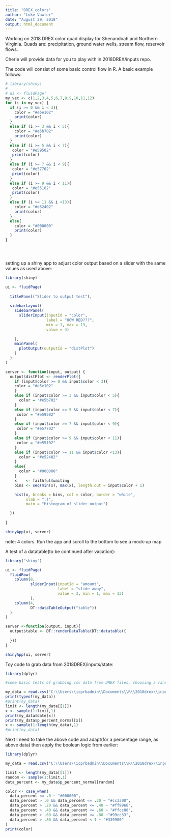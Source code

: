 ```yaml
---
title: "DREX_colors"
author: "Luke Vawter"
date: "August 29, 2018"
output: html_document
---
```


Working on 2018 DREX color quad display for Shenandoah and Northern Virginia.  Quads are:
precipitation, ground water wells, stream flow, reservoir flows.

Cherie will provide data for you to play with in 2018DREX/inputs repo.  

The code will consist of some basic control flow in R.
A basic example follows:

```r
# library(shiny)
# 
# ui <- fluidPage(
my_vec <- c(1,2,3,4,5,6,7,8,9,10,11,12)
for (i in my_vec) {
  if (i >= 0 && i < 3){
    color = "#e5e102"
    print(color)
  }
  else if (i >= 3 && i < 5){
    color = "#e5b702"
    print(color)
  }
  else if (i >= 5 && i < 7){
   color = "#e59502"
   print(color)
  }
  else if (i >= 7 && i < 9){
   color = "#e57702"
   print(color)
  }
  else if (i >= 9 && i < 11){
   color = "#e55102"
   print(color)
  }
  else if (i >= 11 && i <13){
    color = "#e52402"
    print(color)
  }
  else{
    color = "#000000"
    print(color)
  }
}





```
setting up a shiny app to adjust color output based on a slider with the same values as used above:

```r
library(shiny)

ui <- fluidPage(
  
  titlePanel("Slider to output test"),
  
  sidebarLayout(
    sidebarPanel(
      sliderInput(inputId = "color",
                  label = "HOW RED???",
                  min = 1, max = 13,
                  value = 4)
    
    ),
    mainPanel(
      plotOutput(outputId = "distPlot")
    )
  )
)

server <- function(input, output) {
  output$distPlot <- renderPlot({
    if (input$color >= 0 && input$color < 3){
    color = "#e5e102"
    }
    else if (input$color >= 3 && input$color < 5){
      color = "#e5b702"
    }
    else if (input$color >= 5 && input$color < 7){
     color = "#e59502"
    }
    else if (input$color >= 7 && input$color < 9){
     color = "#e57702"
    }
    else if (input$color >= 9 && input$color < 11){
     color = "#e55102"
    }
    else if (input$color >= 11 && input$color <13){
      color = "#e52402"
    }
    else{
      color = "#000000"
    }
    x    <- faithful$waiting
    bins <- seq(min(x), max(x), length.out = input$color + 1)

    hist(x, breaks = bins, col = color, border = "white",
         xlab = ":)",
         main = "Histogram of slider output")

  })
  
}

shinyApp(ui, server)
```
note: 4 colors.  Run the app and scroll to the bottom to see a mock-up map


A test of a datatable(to be continued after vacation):
```r
library("shiny")

ui <- fluidPage(
  fluidRow(
    column(8,
           sliderInput(inputId = "amount", 
                       label = "slide away",
                       value = 3, min = 1, max = 13)
           ),
    column(4,
           DT::dataTableOutput("table"))
  )
)

server <-function(output, input){
  output$table <- DT::renderDataTable(DT::datatable({
    
  }))
}

shinyApp(ui, server)
```


Toy code to grab data from 2018DREX/inputs/state:

```r
library(dplyr)

#some basic tests of grabbing csv data from DREX files, choosing a random value between 1 and list max range and returning basic info about the element at that index value

my_data = read.csv("C:\\Users\\icprbadmin\\Documents\\R\\2018drex\\input\\ts\\state\\i_a1b\\va_shenandoah_p.csv")
print(typeof(my_data))
#print(my_data)
limit <- length(my_data[[1]])
x <- sample(1:limit,1)
print(my_data$date[x])
print(my_data$p_percent_normal[x])
x <- sample(1:length(my_data),1)
#print(my_data)

```

Next I need to take the above code and adapt(for a percentage range, as above data) then apply the boolean logic from earlier:
```r
library(dplyr)

my_data = read.csv("C:\\Users\\icprbadmin\\Documents\\R\\2018drex\\input\\ts\\state\\i_a1b\\va_shenandoah_p.csv")

limit <- length(my_data[[1]])
random <- sample(1:limit,1)
data_percent <- my_data$p_percent_normal[random]

color <- case_when(
  data_percent <= .0 ~ "#000000",
  data_percent > .0 && data_percent <= .20 ~ "#cc3300",
  data_percent > .20 && data_percent <= .40 ~ "#ff9966",
  data_percent > .40 && data_percent <= .60 ~ "#ffcc00",
  data_percent > .60 && data_percent <= .80 ~"#99cc33",
  data_percent > .80 && data_percent < 1 ~ "#339900"
)
print(color)



```

